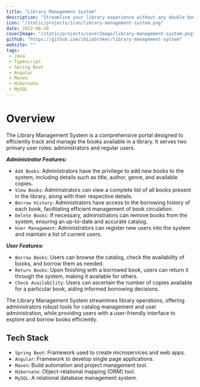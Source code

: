 ```yaml
---
title: "Library Management System"
description: "Streamline your library experience without any double bookings."
icon: "/static/projects/icon/library-management-system.png"
date: 2022-06-28
coverImage: "/static/projects/coverImage/library-management-system.png"
github: "https://github.com/ibizabroker/library-management-system"
website: ""
tags: 
 - Java
 - Typescript
 - Spring Boot
 - Angular
 - Maven
 - Hibernate
 - MySQL
---
```


# Overview
The Library Management System is a comprehensive portal designed to efficiently track and manage the books available in a library. It serves two primary user roles: administrators and regular users.

***Administrator Features:***

- `Add Books`: Administrators have the privilege to add new books to the system, including details such as title, author, genre, and available copies.
- `View Books`: Administrators can view a complete list of all books present in the library, along with their respective details.
- `Borrow History`: Administrators have access to the borrowing history of each book, facilitating efficient management of book circulation.
- `Delete Books`: If necessary, administrators can remove books from the system, ensuring an up-to-date and accurate catalog.
- `User Management`: Administrators can register new users into the system and maintain a list of current users.

***User Features:***

- `Borrow Books`: Users can browse the catalog, check the availability of books, and borrow them as needed.
- `Return Books`: Upon finishing with a borrowed book, users can return it through the system, making it available for others.
- `Check Availability`: Users can ascertain the number of copies available for a particular book, aiding informed borrowing decisions.

The Library Management System streamlines library operations, offering administrators robust tools for catalog management and user administration, while providing users with a user-friendly interface to explore and borrow books efficiently.

## Tech Stack
- `Spring Boot`: Framework used to create microservices and web apps.
- `Angular`: Framework to develop single page applications.
- `Maven`: Build automation and project management tool.
- `Hibernate`: Object-relational mapping (ORM) tool.
- `MySQL`: A relational database management system.